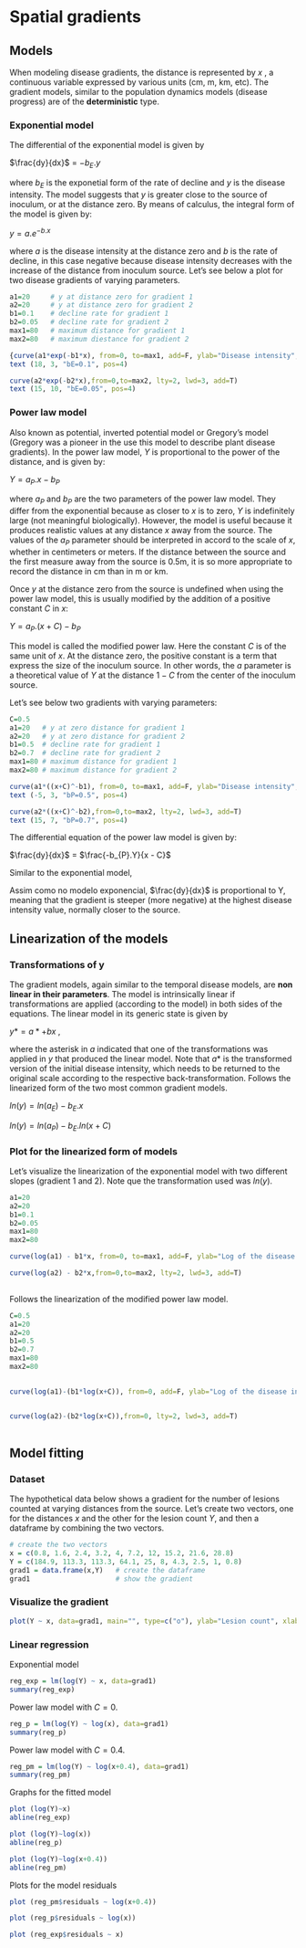 # Spatial gradients

## Models

When modeling disease gradients, the distance is represented by $x$ , a continuous variable expressed by various units (cm, m, km, etc). The gradient models, similar to the population dynamics models (disease progress) are of the **deterministic** type.

### Exponential model

The differential of the exponential model is given by

$\frac{dy}{dx}$ = $-b_{E}.y$

where $b_{E}$ is the exponetial form of the rate of decline and $y$ is the disease intensity. The model suggests that $y$ is greater close to the source of inoculum, or at the distance zero. By means of calculus, the integral form of the model is given by:

$y = a . e^{-b.x}$

where $a$ is the disease intensity at the distance zero and $b$ is the rate of decline, in this case negative because disease intensity decreases with the increase of the distance from inoculum source. Let's see below a plot for two disease gradients of varying parameters.

```r
a1=20     # y at distance zero for gradient 1
a2=20     # y at distance zero for gradient 2
b1=0.1    # decline rate for gradient 1
b2=0.05   # decline rate for gradient 2
max1=80   # maximum distance for gradient 1
max2=80   # maximum diestance for gradient 2

{curve(a1*exp(-b1*x), from=0, to=max1, add=F, ylab="Disease intensity", xlab="Distance", lty=1, lwd=3, main="Exponential model")}
text (18, 3, "bE=0.1", pos=4)

curve(a2*exp(-b2*x),from=0,to=max2, lty=2, lwd=3, add=T) 
text (15, 10, "bE=0.05", pos=4) 
```

### Power law model

Also known as potential, inverted potential model or Gregory's model (Gregory was a pioneer in the use this model to describe plant disease gradients). In the power law model, $Y$ is proportional to the power of the distance, and is given by:

$Y = a_{P}.x - b_{P}$

where $a_{P}$ and $b_{P}$ are the two parameters of the power law model. They differ from the exponential because as closer to $x$ is to zero, $Y$ is indefinitely large (not meaningful biologically). However, the model is useful because it produces realistic values at any distance $x$ away from the source. The values of the $a_{P}$ parameter should be interpreted in accord to the scale of $x$, whether in centimeters or meters. If the distance between the source and the first measure away from the source is 0.5m, it is so more appropriate to record the distance in cm than in m or km.

Once $y$ at the distance zero from the source is undefined when using the power law model, this is usually modified by the addition of a positive constant $C$ in $x$:

$Y = a_{P}.(x + C) - b_{P}$

This model is called the modified power law. Here the constant $C$ is of the same unit of $x$. At the distance zero, the positive constant is a term that express the size of the inoculum source. In other words, the $a$ parameter is a theoretical value of $Y$ at the distance $1-C$ from the center of the inoculum source.

Let's see below two gradients with varying parameters:

```r
C=0.5
a1=20   # y at zero distance for gradient 1
a2=20   # y at zero distance for gradient 2
b1=0.5  # decline rate for gradient 1
b2=0.7  # decline rate for gradient 2
max1=80 # maximum distance for gradient 1
max2=80 # maximum distance for gradient 2

curve(a1*((x+C)^-b1), from=0, to=max1, add=F, ylab="Disease intensity", xlab="Distance", lty=1, lwd=3, main="Modified power law")
text (-5, 3, "bP=0.5", pos=4) 

curve(a2*((x+C)^-b2),from=0,to=max2, lty=2, lwd=3, add=T) 
text (15, 7, "bP=0.7", pos=4) 

```

The differential equation of the power law model is given by:

$\frac{dy}{dx}$ = $\frac{-b_{P}.Y}{x - C}$

Similar to the exponential model,

Assim como no modelo exponencial, $\frac{dy}{dx}$ is proportional to Y, meaning that the gradient is steeper (more negative) at the highest disease intensity value, normally closer to the source.

## Linearization of the models

### Transformations of y

The gradient models, again similar to the temporal disease models, are **non linear in their parameters**. The model is intrinsically linear if transformations are applied (according to the model) in both sides of the equations. The linear model in its generic state is given by

$y* = a* + bx$ ,

where the asterisk in $a$ indicated that one of the transformations was applied in $y$ that produced the linear model. Note that $a*$ is the transformed version of the initial disease intensity, which needs to be returned to the original scale according to the respective back-transformation. Follows the linearized form of the two most common gradient models.

$ln(y) = ln(a_{E}) - b_{E}. x$

$ln(y) = ln(a_{P}) - b_{E}. ln(x+C)$

### Plot for the linearized form of models

Let's visualize the linearization of the exponential model with two different slopes (gradient 1 and 2). Note que the transformation used was $ln(y)$.

```r
a1=20   
a2=20   
b1=0.1     
b2=0.05    
max1=80    
max2=80    

curve(log(a1) - b1*x, from=0, to=max1, add=F, ylab="Log of the disease intensity", xlab="Distance", lty=1, lwd=3, main="Linearization of the exponential model")

curve(log(a2) - b2*x,from=0,to=max2, lty=2, lwd=3, add=T) 
 
```

Follows the linearization of the modified power law model.

```r
C=0.5
a1=20   
a2=20  
b1=0.5    
b2=0.7    
max1=80   
max2=80    
 

curve(log(a1)-(b1*log(x+C)), from=0, add=F, ylab="Log of the disease intensity", xlab="Distance", lty=1, lwd=3, main="Linearization of the modified Power law ")


curve(log(a2)-(b2*log(x+C)),from=0, lty=2, lwd=3, add=T) 
 
```

## Model fitting 

### Dataset

The hypothetical data below shows a gradient for the number of lesions counted at varying distances from the source. Let's create two vectors, one for the distances $x$ and the other for the lesion count $Y$, and then a dataframe by combining the two vectors.

```r
# create the two vectors
x = c(0.8, 1.6, 2.4, 3.2, 4, 7.2, 12, 15.2, 21.6, 28.8)
Y = c(184.9, 113.3, 113.3, 64.1, 25, 8, 4.3, 2.5, 1, 0.8)
grad1 = data.frame(x,Y)   # create the dataframe
grad1                     # show the gradient
```

### Visualize the gradient

```r
plot(Y ~ x, data=grad1, main="", type=c("o"), ylab="Lesion count", xlab="Distancia (m)")


```

### Linear regression

Exponential model 

```r
reg_exp = lm(log(Y) ~ x, data=grad1)
summary(reg_exp)
```

Power law model with $C = 0$.

```r
reg_p = lm(log(Y) ~ log(x), data=grad1)
summary(reg_p)
```

Power law model with $C = 0.4$.

```r
reg_pm = lm(log(Y) ~ log(x+0.4), data=grad1)
summary(reg_pm) 
```


Graphs for the fitted model



```r
plot (log(Y)~x)
abline(reg_exp)
```


```r
plot (log(Y)~log(x))
abline(reg_p)
```


```r
plot (log(Y)~log(x+0.4))
abline(reg_pm)
```

Plots for the model residuals


```r
plot (reg_pm$residuals ~ log(x+0.4))
```


```r
plot (reg_p$residuals ~ log(x))
```


```r
plot (reg_exp$residuals ~ x)




```

